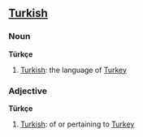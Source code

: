==[[Turkish]]==
===Noun===

'''Türkçe'''
# [[Turkish]]: the language of [[Turkey]]

===Adjective===

'''Türkçe'''
# [[Turkish]]: of or pertaining to [[Turkey]]